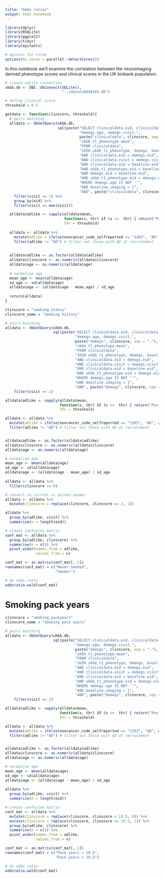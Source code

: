 ```yaml
---
title: "Odds ratios"
output: html_notebook
---
```


```r
library(dplyr)
library(RSQLite)
library(ggplot2)
library(tidyr)
library(epitools)

# options for rstan
options(mc.cores = parallel::detectCores())
```

In this notebook we'll examine the correlation between the neuroimaging derived phenotype scores and clinical scores in the UK biobank population.

```r
# create sqlite connection
ukbb.db <- DBI::dbConnect(SQLite(),
                          "../data/ukb40183.db")
```

```r
# define clinical score
threshold = 0.5

getdata <- function(clinscore, threshold){
  # pairs matching
  alldata <- dbGetQuery(ukbb.db,
                        sql(paste("SELECT clinicaldata.eid, clinicaldata.noncancer_code_selfreported,",
                                  "demogs.age, demogs.visit,",
                                  paste("clinicaldata", clinscore, sep = "."), " AS clinscore,",
                                  "ukbb_t1_phenotype.mean",
                                  "FROM clinicaldata",
                                  "JOIN ukbb_t1_phenotype, demogs, baseline ON clinicaldata.eid = ukbb_t1_phenotype.eid",
                                  "AND clinicaldata.eid = demogs.eid",
                                  "AND clinicaldata.visit = demogs.visit",
                                  "AND clinicaldata.eid = baseline.eid",
                                  "AND ukbb_t1_phenotype.eid = baseline.eid",
                                  "AND demogs.eid = baseline.eid",
                                  "AND ukbb_t1_phenotype.eid = demogs.eid",
                                  "WHERE demogs.age IS NOT ''",
                                  "AND baseline.imaging = 1",
                                  "AND", paste("clinicaldata", clinscore, sep = "."), "IS NOT ''"))) %>%
    filter(visit <= 2) %>%
    group_by(eid) %>%
    filter(visit == max(visit))

  alldata$adlike <- sapply(alldata$mean,
                           function(x, thr) if (x >=  thr) { return("Positive") } else {return("Negative")},
                           thr = threshold)
  
  alldata <- alldata %>%
    mutate(adlike = ifelse(noncancer_code_selfreported == "1263", "AD", adlike)) %>%
    filter(adlike != "AD") # filter out those with AD at recruitment
  
  
  alldata$adlike <- as.factor(alldata$adlike)
  alldata$clinscore <- as.numeric(alldata$clinscore)
  alldata$age <- as.numeric(alldata$age)
  
  # normalise age
  mean_age <- mean(alldata$age)
  sd_age <- sd(alldata$age)
  alldata$age <- (alldata$age - mean_age) / sd_age
  
  return(alldata)
}

```


```r
clinscore = "smoking_status"
clinscore_name = "Smoking history"

# pairs matching
alldata <- dbGetQuery(ukbb.db,
                      sql(paste("SELECT clinicaldata.eid, clinicaldata.noncancer_code_selfreported,",
                                "demogs.age, demogs.visit,",
                                paste("demogs", clinscore, sep = "."), " AS clinscore,",
                                "ukbb_t1_phenotype.mean",
                                "FROM clinicaldata",
                                "JOIN ukbb_t1_phenotype, demogs, baseline ON clinicaldata.eid = ukbb_t1_phenotype.eid",
                                "AND clinicaldata.eid = demogs.eid",
                                "AND clinicaldata.visit = demogs.visit",
                                "AND clinicaldata.eid = baseline.eid",
                                "AND ukbb_t1_phenotype.eid = demogs.eid",
                                "WHERE demogs.age IS NOT ''",
                                "AND baseline.imaging = 1",
                                "AND", paste("demogs", clinscore, sep = "."), "IS NOT ''"))) %>%
    filter(visit == 2)

alldata$adlike <- sapply(alldata$mean,
                         function(x, thr) if (x >=  thr) { return("Positive") } else {return("Negative")},
                         thr = threshold)

alldata <- alldata %>%
  mutate(adlike = ifelse(noncancer_code_selfreported == "1263", "AD", adlike)) %>%
  filter(adlike != "AD") # filter out those with AD at recruitment


alldata$adlike <- as.factor(alldata$adlike)
alldata$clinscore <- as.numeric(alldata$clinscore)
alldata$age <- as.numeric(alldata$age)

# normalise age
mean_age <- mean(alldata$age)
sd_age <- sd(alldata$age)
alldata$age <- (alldata$age - mean_age) / sd_age
  
alldata <- alldata %>%
  filter(clinscore >= 0)

# convert to current vs ex/non-smoker
alldata <- alldata %>%
  mutate(clinscore = replace(clinscore, clinscore == 2, 1))

alldata %>%
  group_by(adlike, visit) %>%
  summarise(n = length(eid))

```

```r
# create confusion matrix
conf_mat <- alldata %>%
  group_by(adlike, clinscore) %>%
  summarise(n = n()) %>%
  pivot_wider(names_from = adlike,
              values_from = n)

conf_mat <- as.matrix(conf_mat[,-1])
rownames(conf_mat) = c("Never smoked",
                       "Smoker")

# do odds ratio
oddsratio.wald(conf_mat)
```

# Smoking pack years

```r
clinscore = "smoking_packyears"
clinscore_name = "Smoking pack years"

# pairs matching
alldata <- dbGetQuery(ukbb.db,
                      sql(paste("SELECT clinicaldata.eid, clinicaldata.noncancer_code_selfreported,",
                                "demogs.age, demogs.visit,",
                                paste("demogs", clinscore, sep = "."), " AS clinscore,",
                                "ukbb_t1_phenotype.mean",
                                "FROM clinicaldata",
                                "JOIN ukbb_t1_phenotype, demogs, baseline ON clinicaldata.eid = ukbb_t1_phenotype.eid",
                                "AND clinicaldata.eid = demogs.eid",
                                "AND clinicaldata.visit = demogs.visit",
                                "AND clinicaldata.eid = baseline.eid",
                                "AND ukbb_t1_phenotype.eid = demogs.eid",
                                "WHERE demogs.age IS NOT ''",
                                "AND baseline.imaging = 1",
                                "AND", paste("demogs", clinscore, sep = "."), "IS NOT ''"))) %>%
    filter(visit == 2)

alldata$adlike <- sapply(alldata$mean,
                         function(x, thr) if (x >=  thr) { return("Positive") } else {return("Negative")},
                         thr = threshold)

alldata <- alldata %>%
  mutate(adlike = ifelse(noncancer_code_selfreported == "1263", "AD", adlike)) %>%
  filter(adlike != "AD") # filter out those with AD at recruitment


alldata$adlike <- as.factor(alldata$adlike)
alldata$clinscore <- as.numeric(alldata$clinscore)
alldata$age <- as.numeric(alldata$age)

# normalise age
mean_age <- mean(alldata$age)
sd_age <- sd(alldata$age)
alldata$age <- (alldata$age - mean_age) / sd_age
  
alldata %>%
  group_by(adlike, visit) %>%
  summarise(n = length(eid))
```


```r
# create confusion matrix
conf_mat <- alldata %>%
  mutate(clinscore = replace(clinscore, clinscore < 19.5, 0)) %>%
  mutate(clinscore = replace(clinscore, clinscore >= 19.5, 1)) %>%
  group_by(adlike, clinscore) %>%
  summarise(n = n()) %>%
  pivot_wider(names_from = adlike,
              values_from = n)

conf_mat <- as.matrix(conf_mat[,-1])
rownames(conf_mat) = c("Pack years < 19.5",
                       "Pack years > 19.5")

# do odds ratio
oddsratio.wald(conf_mat)
```